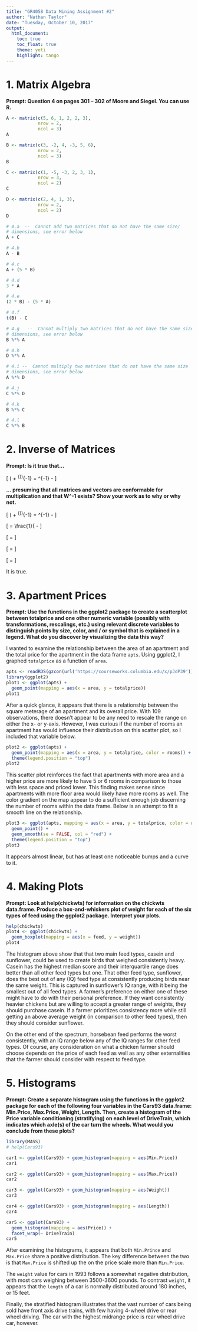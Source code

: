 ```yaml
---
title: "GR4058 Data Mining Assignment #2"
author: "Nathan Taylor"
date: "Tuesday, October 10, 2017"
output: 
  html_document:
    toc: true
    toc_float: true
    theme: yeti
    highlight: tango
---
```


# 1. Matrix Algebra
**Prompt: Question 4 on pages 301 – 302 of Moore and Siegel. You can use R.**

```r
A <- matrix(c(5, 6, 1, 2, 2, 3),
            nrow = 2,
            ncol = 3)
A

B <- matrix(c(3, -2, 4, -3, 5, 6),
            nrow = 2,
            ncol = 3)
B

C <- matrix(c(1, -5, -3, 2, 3, 1),
            nrow = 3,
            ncol = 2)
C

D <- matrix(c(2, 4, 1, 3),
            nrow = 2,
            ncol = 2)
D

# 4.a  --  Cannot add two matrices that do not have the same size/ 
# dimensions, see error below
A + C

# 4.b
A - B

# 4.c
A + (5 * B)

# 4.d
3 * A

# 4.e
(2 * B) - (5 * A)

# 4.f
t(B) - C

# 4.g   --  Cannot multiply two matrices that do not have the same size/
# dimensions, see error below
B %*% A

# 4.h
D %*% A

# 4.i --  Cannot multiply two matrices that do not have the same size
# dimensions, see error below
A %*% D

# 4.j
C %*% D

# 4.k
B %*% C

# 4.l
C %*% B
```


# 2. Inverse of Matrices
**Prompt: Is it true that...** 

\[
(\mathbf{W} + \mathbf{xy}^{\top})^{-1} = \mathbf{W}^{-1} - \frac{\mathbf{W}^{-1}\mathbf{xy}^{\top}\mathbf{W}^{-1}}{1 + \mathbf{y}^{\top}\mathbf{W}^{-1}\mathbf{x}}
\]

**... presuming that all matrices and vectors are conformable for multiplication and that W^-1 exists? Show your work as to why or why not.**

\[
(\mathbf{W} + \mathbf{xy}^{\top})^{-1} = \mathbf{W}^{-1} - \frac{\mathbf{W}^{-1}\mathbf{xy}^{\top}\mathbf{W}^{-1}}{1 + \mathbf{y}^{\top}\mathbf{W}^{-1}\mathbf{x}}
\]
 
 
\[
\frac{1}{\mathbf{W} + \mathbf{xy}^{\top}} = \frac{1}{\mathbf{W} - \frac{\mathbf{W}^{-1}\mathbf{xy}^{\top}\mathbf{W}^{-1}}{1 + \mathbf{xy}^{\top}\mathbf{W}^{-1}}
\]


\[
\frac{1}{\mathbf{W} + \mathbf{xy}^{\top}} = \frac{(1 + \mathbf{W}^{-1}\mathbf{xy}^{\top}) - \mathbf{W}(\mathbf{W}^{-1}\mathbf{xy}^{\top}\mathbf{W}^{-1})}{\mathbf{W}(1 + \mathbf{xy}^{\top}\mathbf{W}^{-1})}
\]


\[
\frac{1}{\mathbf{W} + \mathbf{xy}^{\top}} = \frac{1 + \mathbf{W}^{-1}\mathbf{xy}^{\top} - \mathbf{xy}^{\top}\mathbf{W}^{-1}}{\mathbf{W} +I\mathbf{xy}^{\top}}
\]


\[
\frac{1}{\mathbf{W} + \mathbf{xy}^{\top}} = \frac{1}{\mathbf{W} + \mathbf{xy}^{\top}}
\]

It is true.

# 3. Apartment Prices
**Prompt: Use the functions in the ggplot2 package to create a scatterplot between totalprice and one other numeric variable (possibly with transformations, rescalings, etc.) using relevant discrete variables to distinguish points by size, color, and / or symbol that is explained in a legend. What do you discover by visualizing the data this way?**

I wanted to examine the relationship between the area of an apartment and the total price for the apartment in the data frame `apts`. Using ggplot2, I graphed `totalprice` as a function of `area`.

```r
apts <- readRDS(gzcon(url('https://courseworks.columbia.edu/x/pJdP39')))
library(ggplot2)
plot1 <- ggplot(apts) + 
  geom_point(mapping = aes(x = area, y = totalprice))
plot1
```

After a quick glance, it appears that there is a relationship between the square meterage of an apartment and its overall price. With 109 observations, there doesn't appear to be any need to rescale the range on either the x- or y-axis. However, I was curious if the number of rooms an apartment has would influence their distribution on this scatter plot, so I included that variable below.

```r
plot2 <- ggplot(apts) +
  geom_point(mapping = aes(x = area, y = totalprice, color = rooms)) +
  theme(legend.position = "top")
plot2
```

This scatter plot reinforces the fact that apartments with more area and a higher price are more likely to have 5 or 6 rooms in comparison to those with less space and priced lower. This finding makes sense since 
apartments with more floor area would likely have more rooms as well. The color gradient on the map appear to do a sufficient enough job discerning the number of rooms within the data frame. Below is an attempt to fit a smooth line on the relationship.

```r
plot3 <- ggplot(apts, mapping = aes(x = area, y = totalprice, color = rooms)) + 
  geom_point() + 
  geom_smooth(se = FALSE, col = "red") + 
  theme(legend.position = "top")
plot3
```

It appears almost linear, but has at least one noticeable bumps and a curve to it. 

# 4. Making Plots
**Prompt: Look at help(chickwts) for information on the chickwts data.frame. Produce a box-and-whiskers plot of weight for each of the six types of feed using the ggplot2 package. Interpret your plots.**

```r
help(chickwts)
plot4 <- ggplot(chickwts) + 
  geom_boxplot(mapping = aes(x = feed, y = weight))
plot4
```

The histogram above show that that two main feed types, casein and sunflower, could be used to create birds that weighed consistently heavy. Casein has the highest median score and their interquartile range does better than all other feed types but one. That other feed type, sunflower, does the best out of any (IQ) feed type at consistently producing birds near the same weight. This is captured in sunflower's IQ range, with it being the smallest out of all feed types. A farmer's preference on either one of these might have to do with their personal preference. If they want consistently heavier chickens but are willing to accept a greater range of weights, they should purchase casein. If a farmer prioritizes consistency more while still getting an above average weight (in comparison to other feed types), then they should consider sunflower.

On the other end of the spectrum, horsebean feed performs the worst consistently, with an IQ range below any of the IQ ranges for other feed types. Of course, any consideration on what a chicken farmer should choose depends on the price of each feed as well as any other externalities that the farmer should consider with respect to feed type.

# 5. Histograms
**Prompt: Create a separate histogram using the functions in the ggplot2 package for each of the following four variables in the Cars93 data.frame: Min.Price, Max.Price, Weight, Length. Then, create a histogram of the Price variable conditioning (stratifying) on each level of DriveTrain, which indicates which axle(s) of the car turn the wheels. What would you conclude from these plots?**

```r
library(MASS)
# help(Cars93)

car1 <- ggplot(Cars93) + geom_histogram(mapping = aes(Min.Price))
car1

car2 <- ggplot(Cars93) + geom_histogram(mapping = aes(Max.Price))
car2

car3 <- ggplot(Cars93) + geom_histogram(mapping = aes(Weight))
car3

car4 <- ggplot(Cars93) + geom_histogram(mapping = aes(Length))
car4

car5 <- ggplot(Cars93) + 
  geom_histogram(mapping = aes(Price)) + 
  facet_wrap(~ DriveTrain)
car5
```

After examining the histograms, it appears that both `Min.Prince` and `Max.Price` share a positive distribution. The key difference between the two is that `Max.Price` is shifted up the on the price scale more than `Min.Price`.

The `weight` value for cars in 1993 follows a somewhat negative distribution, with most cars weighing between 3500-3600 pounds. To contrast `weight`, it appears that the `length` of a car is normally distributed around 180 inches, or 15 feet.

Finally, the stratified histogram illustrates that the vast number of cars being sold have front axis drive trains, with few having 4-wheel drive or rear wheel driving. The car with the highest midrange price is rear wheel drive car, however.
